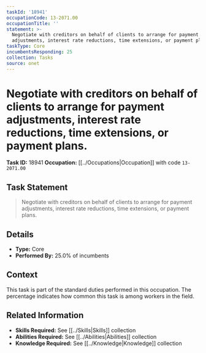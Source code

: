 ```yaml
---
taskId: '18941'
occupationCode: 13-2071.00
occupationTitle: ''
statement: >-
  Negotiate with creditors on behalf of clients to arrange for payment
  adjustments, interest rate reductions, time extensions, or payment plans.
taskType: Core
incumbentsResponding: 25
collection: Tasks
source: onet
---
```

# Negotiate with creditors on behalf of clients to arrange for payment adjustments, interest rate reductions, time extensions, or payment plans.

**Task ID:** 18941
**Occupation:** [[../Occupations|Occupation]] with code `13-2071.00`

## Task Statement

> Negotiate with creditors on behalf of clients to arrange for payment adjustments, interest rate reductions, time extensions, or payment plans.

## Details

- **Type:** Core
- **Performed By:** 25.0% of incumbents

## Context

This task is part of the standard duties performed in this occupation. The percentage indicates how common this task is among workers in the field.

## Related Information

- **Skills Required:** See [[../Skills|Skills]] collection
- **Abilities Required:** See [[../Abilities|Abilities]] collection
- **Knowledge Required:** See [[../Knowledge|Knowledge]] collection
